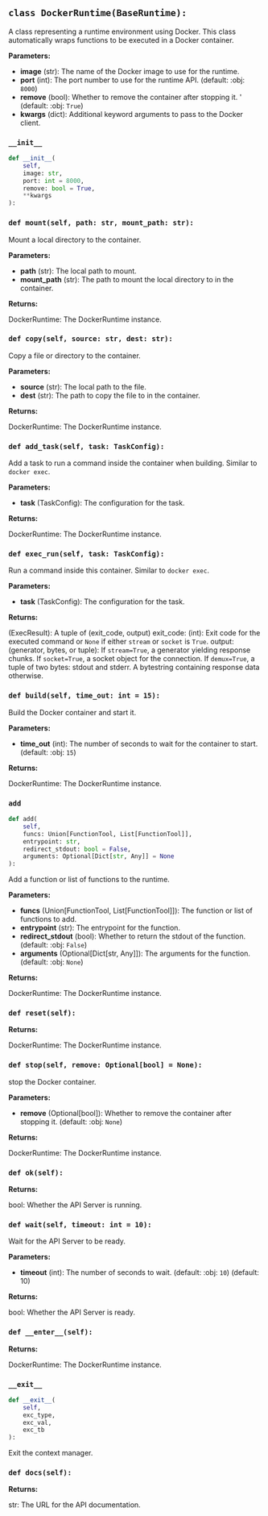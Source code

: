<a id="camel.runtime.docker_runtime"></a>

<a id="camel.runtime.docker_runtime.DockerRuntime"></a>

## `class DockerRuntime(BaseRuntime):`

A class representing a runtime environment using Docker.
This class automatically wraps functions to be executed
in a Docker container.

**Parameters:**

- **image** (str): The name of the Docker image to use for the runtime.
- **port** (int): The port number to use for the runtime API. (default: :obj: `8000`)
- **remove** (bool): Whether to remove the container after stopping it. ' (default: :obj: `True`)
- **kwargs** (dict): Additional keyword arguments to pass to the Docker client.

<a id="camel.runtime.docker_runtime.DockerRuntime.__init__"></a>

### `__init__`

```python
def __init__(
    self,
    image: str,
    port: int = 8000,
    remove: bool = True,
    **kwargs
):
```

<a id="camel.runtime.docker_runtime.DockerRuntime.mount"></a>

### `def mount(self, path: str, mount_path: str):`

Mount a local directory to the container.

**Parameters:**

- **path** (str): The local path to mount.
- **mount_path** (str): The path to mount the local directory to in the container.

**Returns:**

  DockerRuntime: The DockerRuntime instance.

<a id="camel.runtime.docker_runtime.DockerRuntime.copy"></a>

### `def copy(self, source: str, dest: str):`

Copy a file or directory to the container.

**Parameters:**

- **source** (str): The local path to the file.
- **dest** (str): The path to copy the file to in the container.

**Returns:**

  DockerRuntime: The DockerRuntime instance.

<a id="camel.runtime.docker_runtime.DockerRuntime.add_task"></a>

### `def add_task(self, task: TaskConfig):`

Add a task to run a command inside the container when building.
Similar to `docker exec`.

**Parameters:**

- **task** (TaskConfig): The configuration for the task.

**Returns:**

  DockerRuntime: The DockerRuntime instance.

<a id="camel.runtime.docker_runtime.DockerRuntime.exec_run"></a>

### `def exec_run(self, task: TaskConfig):`

Run a command inside this container. Similar to `docker exec`.

**Parameters:**

- **task** (TaskConfig): The configuration for the task.

**Returns:**

  (ExecResult): A tuple of (exit_code, output)
exit_code: (int):
Exit code for the executed command or `None` if
either `stream` or `socket` is `True`.
output: (generator, bytes, or tuple):
If `stream=True`, a generator yielding response chunks.
If `socket=True`, a socket object for the connection.
If `demux=True`, a tuple of two bytes: stdout and stderr.
A bytestring containing response data otherwise.

<a id="camel.runtime.docker_runtime.DockerRuntime.build"></a>

### `def build(self, time_out: int = 15):`

Build the Docker container and start it.

**Parameters:**

- **time_out** (int): The number of seconds to wait for the container to start. (default: :obj: `15`)

**Returns:**

  DockerRuntime: The DockerRuntime instance.

<a id="camel.runtime.docker_runtime.DockerRuntime.add"></a>

### `add`

```python
def add(
    self,
    funcs: Union[FunctionTool, List[FunctionTool]],
    entrypoint: str,
    redirect_stdout: bool = False,
    arguments: Optional[Dict[str, Any]] = None
):
```

Add a function or list of functions to the runtime.

**Parameters:**

- **funcs** (Union[FunctionTool, List[FunctionTool]]): The function or list of functions to add.
- **entrypoint** (str): The entrypoint for the function.
- **redirect_stdout** (bool): Whether to return the stdout of the function. (default: :obj: `False`)
- **arguments** (Optional[Dict[str, Any]]): The arguments for the function. (default: :obj: `None`)

**Returns:**

  DockerRuntime: The DockerRuntime instance.

<a id="camel.runtime.docker_runtime.DockerRuntime.reset"></a>

### `def reset(self):`

**Returns:**

  DockerRuntime: The DockerRuntime instance.

<a id="camel.runtime.docker_runtime.DockerRuntime.stop"></a>

### `def stop(self, remove: Optional[bool] = None):`

stop the Docker container.

**Parameters:**

- **remove** (Optional[bool]): Whether to remove the container after stopping it. (default: :obj: `None`)

**Returns:**

  DockerRuntime: The DockerRuntime instance.

<a id="camel.runtime.docker_runtime.DockerRuntime.ok"></a>

### `def ok(self):`

**Returns:**

  bool: Whether the API Server is running.

<a id="camel.runtime.docker_runtime.DockerRuntime.wait"></a>

### `def wait(self, timeout: int = 10):`

Wait for the API Server to be ready.

**Parameters:**

- **timeout** (int): The number of seconds to wait. (default: :obj: `10`) (default:  10)

**Returns:**

  bool: Whether the API Server is ready.

<a id="camel.runtime.docker_runtime.DockerRuntime.__enter__"></a>

### `def __enter__(self):`

**Returns:**

  DockerRuntime: The DockerRuntime instance.

<a id="camel.runtime.docker_runtime.DockerRuntime.__exit__"></a>

### `__exit__`

```python
def __exit__(
    self,
    exc_type,
    exc_val,
    exc_tb
):
```

Exit the context manager.

<a id="camel.runtime.docker_runtime.DockerRuntime.docs"></a>

### `def docs(self):`

**Returns:**

  str: The URL for the API documentation.
